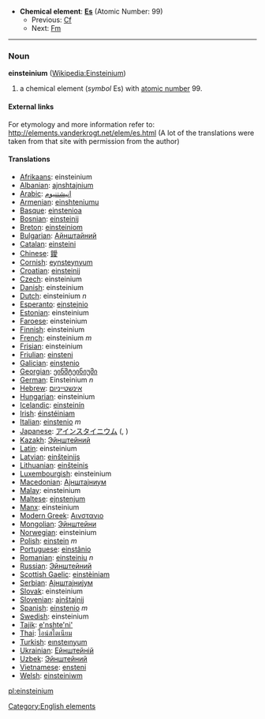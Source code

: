 *'''Chemical element''': '''[[Es]]''' (Atomic Number: 99)
**Previous: [[Californium|Cf]]
**Next: [[Fermium|Fm]]
----
=== Noun ===
'''einsteinium''' ([[en:Einsteinium|Wikipedia:Einsteinium]])

# a chemical element (''symbol'' Es) with [[atomic number]] 99.

====External links====
For etymology and more information refer to:
http://elements.vanderkrogt.net/elem/es.html
(A lot of the translations were taken from that site with permission from the author)

==== Translations ====
*[[Afrikaans]]: einsteinium
*[[Albanian]]: [[ajnshtajnium]]
*[[Arabic]]: [[انيشتنيوم]]
*[[Armenian]]: [[einshteniumu]]
*[[Basque]]: [[einstenioa]]
*[[Bosnian]]: [[einsteinij]]
*[[Breton]]: [[einsteiniom]]
*[[Bulgarian]]: [[Айнштайний]]
*[[Catalan]]: [[einsteini]]
*[[Chinese]]: [[鑀]]
*[[Cornish]]: [[eynsteynyum]]
*[[Croatian]]: [[einsteinij]]
*[[Czech]]: einsteinium
*[[Danish]]: einsteinium
*[[Dutch]]: einsteinium ''n''
*[[Esperanto]]: [[ejnstejnio]]
*[[Estonian]]: einsteinium
*[[Faroese]]: einsteinium
*[[Finnish]]: einsteinium
*[[French]]: einsteinium ''m''
*[[Frisian]]: einsteinium
*[[Friulian]]: [[einsteni]]
*[[Galician]]: [[einstenio]]
*[[Georgian]]: [[ეინშტეინიუმი]]
*[[German]]: Einsteinium ''n''
*[[Hebrew]]: [[אינשטייניום]]
*[[Hungarian]]: einsteinium
*[[Icelandic]]: [[einsteinín]]
*[[Irish]]: [[éinstéiniam]]
*[[Italian]]: [[einstenio]] ''m''
*[[Japanese]]: [[アインスタイニウム]] ([[]], )
*[[Kazakh]]: [[Эйнштейний]]
*[[Latin]]: einsteinium
*[[Latvian]]: [[einšteinijs]]
*[[Lithuanian]]: [[einšteinis]]
*[[Luxembourgish]]: einsteinium
*[[Macedonian]]: [[Аjнштаjниум]]
*[[Malay]]: einsteinium
*[[Maltese]]: [[ejnstenjum]]
*[[Manx]]: einsteinium
*[[Modern Greek]]: [[Αινστανιο]] '' ''
*[[Mongolian]]: [[Эйнштейни]]
*[[Norwegian]]: einsteinium
*[[Polish]]: [[einstein]] ''m''
*[[Portuguese]]: [[einstânio]]
*[[Romanian]]: [[einsteiniu]] ''n''
*[[Russian]]: [[Эйнштейний]] '' ''
*[[Scottish Gaelic]]: [[einstèiniam]]
*[[Serbian]]: [[Аjнштаjниjум]]
*[[Slovak]]: einsteinium
*[[Slovenian]]: [[ajnštajnij]]
*[[Spanish]]: [[einstenio]] ''m''
*[[Swedish]]: einsteinium
*[[Tajik]]: [[e'nshte'ni']]
*[[Thai]]: [[ไอน์สไตเนียม]]
*[[Turkish]]: [[eınsteınyum]]
*[[Ukrainian]]: [[Ейнштейнiй]]
*[[Uzbek]]: [[Эйнштейний]]
*[[Vietnamese]]: [[ensteni]]
*[[Welsh]]: [[einsteiniwm]]

[[Category:English elements]]
[[pl:einsteinium]]